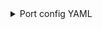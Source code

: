 <details>

<summary>Port config YAML</summary>

```yaml showLineNumbers
 - kind: file
    selector:
      query: 'true'
      files:
        - path: package.json
          repos:
            - name: vscode
              branch: main
    port:
      itemsToParse: .content.dependencies | to_entries
      entity:
        mappings:
          identifier: >-
            .item.key + "_" + if (.item.value | startswith("^")) then
            .item.value[1:] else .item.value end
          title: .item.key + "@" + .item.value
          blueprint: '"package"'
          properties:
            package: .item.key
            version: .item.value
```

</details>
